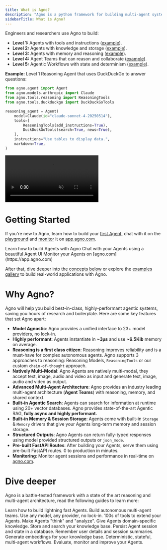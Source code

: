 ```yaml
---
title: What is Agno?
description: "Agno is a python framework for building multi-agent systems with shared memory, knowledge and reasoning."
sidebarTitle: What is Agno?
---
```


Engineers and researchers use Agno to build:

- **Level 1:** Agents with tools and instructions ([example](/introduction/agents#level-1%3A-agents-with-tools-and-instructions)).
- **Level 2:** Agents with knowledge and storage ([example](/introduction/agents#level-2%3A-agents-with-knowledge-and-storage)).
- **Level 3:** Agents with memory and reasoning ([example](/introduction/agents#level-3%3A-agents-with-memory-and-reasoning)).
- **Level 4:** Agent Teams that can reason and collaborate ([example](/introduction/multi-agent-systems#level-4%3A-agent-teams-that-can-reason-and-collaborate)).
- **Level 5:** Agentic Workflows with state and determinism ([example](/introduction/multi-agent-systems#level-5%3A-agentic-workflows-with-state-and-determinism)).

**Example:** Level 1 Reasoning Agent that uses DuckDuckGo to answer questions:

```python Reasoning Finance Agent
from agno.agent import Agent
from agno.models.anthropic import Claude
from agno.tools.reasoning import ReasoningTools
from agno.tools.duckduckgo import DuckDuckGoTools

reasoning_agent = Agent(
    model=Claude(id="claude-sonnet-4-20250514"),
    tools=[
        ReasoningTools(add_instructions=True),
        DuckDuckGoTools(search=True, news=True),
    ],
    instructions="Use tables to display data.",
    markdown=True,
)
```

<Accordion title="Watch the reasoning finance agent in action">
  <video
    autoPlay
    muted
    controls
    className="w-full aspect-video"
    style={{ borderRadius: "8px" }}
    src="/videos/reasoning_finance_agent.mp4"
  ></video>
</Accordion>

# Getting Started

If you're new to Agno, learn how to build your [first Agent](/introduction/agents), chat with it on the [playground](/introduction/playground) and [monitor](/introduction/monitoring) it on [app.agno.com](https://app.agno.com).

<CardGroup cols={3}>
  <Card
    title="Your first Agents"
    icon="user-astronaut"
    iconType="duotone"
    href="/introduction/agents"
  >
    Learn how to build Agents with Agno
  </Card>
  <Card
    title="Agent Playground"
    icon="comment-dots"
    iconType="duotone"
    href="introduction/playground"
  >
    Chat with your Agents using a beautiful Agent UI
  </Card>
  <Card
    title="Agent Monitoring"
    icon="rocket-launch"
    iconType="duotone"
    href="introduction/monitoring"
  >
    Monitor your Agents on [agno.com](https://app.agno.com)
  </Card>
</CardGroup>

After that, dive deeper into the [concepts below](/introduction#dive-deeper) or explore the [examples gallery](/examples) to build real-world applications with Agno.

# Why Agno?

Agno will help you build best-in-class, highly-performant agentic systems, saving you hours of research and boilerplate. Here are some key features that set Agno apart:

- **Model Agnostic**: Agno provides a unified interface to 23+ model providers, no lock-in.
- **Highly performant**: Agents instantiate in **~3μs** and use **~6.5Kib** memory on average.
- **Reasoning is a first class citizen**: Reasoning improves reliability and is a must-have for complex autonomous agents. Agno supports 3 approaches to reasoning: Reasoning Models, `ReasoningTools` or our custom `chain-of-thought` approach.
- **Natively Multi-Modal**: Agno Agents are natively multi-modal, they accept text, image, audio and video as input and generate text, image, audio and video as output.
- **Advanced Multi-Agent Architecture**: Agno provides an industry leading multi-agent architecture (**Agent Teams**) with reasoning, memory, and shared context.
- **Built-in Agentic Search**: Agents can search for information at runtime using 20+ vector databases. Agno provides state-of-the-art Agentic RAG, **fully async and highly performant.**
- **Built-in Memory & Session Storage**: Agents come with built-in `Storage` & `Memory` drivers that give your Agents long-term memory and session storage.
- **Structured Outputs**: Agno Agents can return fully-typed responses using model provided structured outputs or `json_mode`.
- **Pre-built FastAPI Routes**: After building your Agents, serve them using pre-built FastAPI routes. 0 to production in minutes.
- **Monitoring**: Monitor agent sessions and performance in real-time on [agno.com](https://app.agno.com).

# Dive deeper

Agno is a battle-tested framework with a state of the art reasoning and multi-agent architecture, read the following guides to learn more:

<CardGroup cols={3}>
  <Card title="Agents" icon="user-astronaut" iconType="duotone" href="/agents">
    Learn how to build lightning fast Agents.
  </Card>
  <Card title="Teams" icon="microchip" iconType="duotone" href="/teams">
    Build autonomous multi-agent teams.
  </Card>
  <Card title="Models" icon="cube" iconType="duotone" href="/models">
    Use any model, any provider, no lock-in.
  </Card>
  <Card
    title="Tools"
    icon="screwdriver-wrench"
    iconType="duotone"
    href="/tools"
  >
    100s of tools to extend your Agents.
  </Card>
  <Card
    title="Reasoning"
    icon="brain-circuit"
    iconType="duotone"
    href="/reasoning"
  >
    Make Agents "think" and "analyze".
  </Card>
  <Card title="Knowledge" icon="server" iconType="duotone" href="/knowledge">
    Give Agents domain-specific knowledge.
  </Card>
  <Card
    title="Vector Databases"
    icon="spider-web"
    iconType="duotone"
    href="/vectordb"
  >
    Store and search your knowledge base.
  </Card>
  <Card title="Storage" icon="database" iconType="duotone" href="/storage">
    Persist Agent session and state in a database.
  </Card>
  <Card
    title="Memory"
    icon="lightbulb"
    iconType="duotone"
    href="/agents/memory"
  >
    Remember user details and session summaries.
  </Card>
  <Card
    title="Embeddings"
    icon="network-wired"
    iconType="duotone"
    href="/embedder"
  >
    Generate embeddings for your knowledge base.
  </Card>
  <Card
    title="Workflows"
    icon="diagram-project"
    iconType="duotone"
    href="/workflows"
  >
    Deterministic, stateful, multi-agent workflows.
  </Card>
  <Card title="Evals" icon="shield" iconType="duotone" href="/evals">
    Evaluate, monitor and improve your Agents.
  </Card>
</CardGroup>
